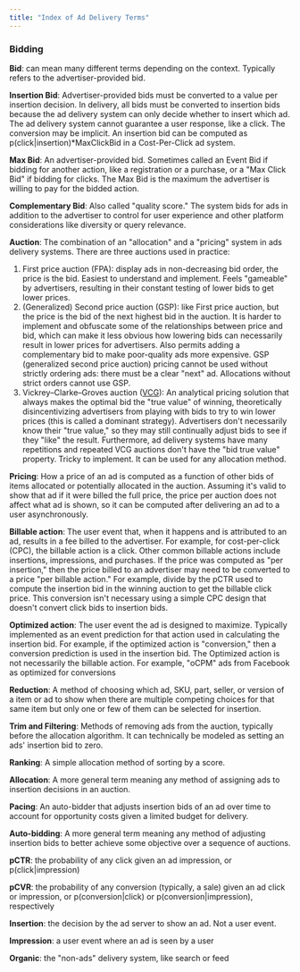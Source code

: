 ```yaml
---
title: "Index of Ad Delivery Terms"
---
```


### Bidding

**Bid**: can mean many different terms depending on the context. Typically refers to the advertiser-provided bid.

**Insertion Bid**: Advertiser-provided bids must be converted to a value per insertion decision. In delivery, all bids must be converted to insertion bids because the ad delivery system can only decide whether to insert which ad. The ad delivery system cannot guarantee a user response, like a click. The conversion may be implicit. An insertion bid can be computed as p(click|insertion)\*MaxClickBid in a Cost-Per-Click ad system.

**Max Bid**: An advertiser-provided bid. Sometimes called an Event Bid if bidding for another action, like a registration or a purchase, or a "Max Click Bid" if bidding for clicks. The Max Bid is the maximum the advertiser is willing to pay for the bidded action.

**Complementary Bid**: Also called "quality score." The system bids for ads in addition to the advertiser to control for user experience and other platform considerations like diversity or query relevance.

**Auction**: The combination of an "allocation" and a "pricing" system in ads delivery systems. There are three auctions used in practice:

1. First price auction (FPA): display ads in non-decreasing bid order, the price is the bid. Easiest to understand and implement. Feels "gameable" by advertisers, resulting in their constant testing of lower bids to get lower prices.
2. (Generalized) Second price auction (GSP): like First price auction, but the price is the bid of the next highest bid in the auction. It is harder to implement and obfuscate some of the relationships between price and bid, which can make it less obvious how lowering bids can necessarily result in lower prices for advertisers. Also permits adding a complementary bid to make poor-quality ads more expensive. GSP (generalized second price auction) pricing cannot be used without strictly ordering ads: there must be a clear "next" ad. Allocations without strict orders cannot use GSP.
3. Vickrey–Clarke–Groves auction ([VCG](https://en.wikipedia.org/wiki/Vickrey%E2%80%93Clarke%E2%80%93Groves%5Fauction)): An analytical pricing solution that always makes the optimal bid the "true value" of winning, theoretically disincentivizing advertisers from playing with bids to try to win lower prices (this is called a dominant strategy). Advertisers don't necessarily know their "true value," so they may still continually adjust bids to see if they "like" the result. Furthermore, ad delivery systems have many repetitions and repeated VCG auctions don't have the "bid true value" property. Tricky to implement. It can be used for any allocation method.

**Pricing**: How a price of an ad is computed as a function of other bids of items allocated or potentially allocated in the auction. Assuming it's valid to show that ad if it were billed the full price, the price per auction does not affect what ad is shown, so it can be computed after delivering an ad to a user asynchronously. 

**Billable action**: The user event that, when it happens and is attributed to an ad, results in a fee billed to the advertiser. For example, for cost-per-click (CPC), the billable action is a click. Other common billable actions include insertions, impressions, and purchases. If the price was computed as "per insertion," then the price billed to an advertiser may need to be converted to a price "per billable action." For example, divide by the pCTR used to compute the insertion bid in the winning auction to get the billable click price. This conversion isn't necessary using a simple CPC design that doesn't convert click bids to insertion bids.

**Optimized action**: The user event the ad is designed to maximize. Typically implemented as an event prediction for that action used in calculating the insertion bid. For example, if the optimized action is "conversion," then a conversion prediction is used in the insertion bid. The Optimized action is not necessarily the billable action. For example, "oCPM" ads from Facebook as optimized for conversions 

**Reduction**: A method of choosing which ad, SKU, part, seller, or version of a item or ad to show when there are multiple competing choices for that same item but only one or few of them can be selected for insertion.

**Trim and Filtering**: Methods of removing ads from the auction, typically before the allocation algorithm. It can technically be modeled as setting an ads' insertion bid to zero.

**Ranking**: A simple allocation method of sorting by a score.

**Allocation**: A more general term meaning any method of assigning ads to insertion decisions in an auction. 

**Pacing**: An auto-bidder that adjusts insertion bids of an ad over time to account for opportunity costs given a limited budget for delivery.

**Auto-bidding**: A more general term meaning any method of adjusting insertion bids to better achieve some objective over a sequence of auctions.

**pCTR**: the probability of any click given an ad impression, or p(click|impression)

**pCVR**: the probability of any conversion (typically, a sale) given an ad click or impression, or p(conversion|click) or p(conversion|impression), respectively

**Insertion**: the decision by the ad server to show an ad. Not a user event.

**Impression**: a user event where an ad is seen by a user

**Organic**: the "non-ads" delivery system, like search or feed
